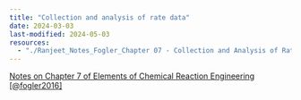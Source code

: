 ```yaml
--- 
title: "Collection and analysis of rate data"
date: 2024-03-03
last-modified: 2024-05-03
resources:
  - "./Ranjeet_Notes_Fogler_Chapter 07 - Collection and Analysis of Rate Data.pdf"
---
```


::: {.callout-note}

[Notes on Chapter 7 of Elements of Chemical Reaction Engineering
[@fogler2016]](./Ranjeet_Notes_Fogler_Chapter 07 - Collection and Analysis of
Rate Data.pdf)

:::



